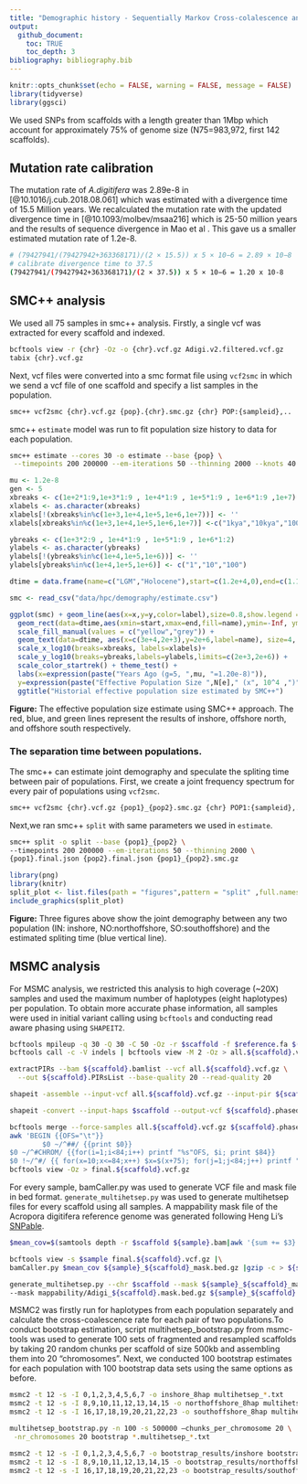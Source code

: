 ```yaml
---
title: "Demographic history - Sequentially Markov Cross-colalescence analysis"
output: 
  github_document:
    toc: TRUE
    toc_depth: 3
bibliography: bibliography.bib
---
```


```r
knitr::opts_chunk$set(echo = FALSE, warning = FALSE, message = FALSE)
library(tidyverse)
library(ggsci)
```

We used SNPs from scaffolds with a length greater than 1Mbp which account for approximately 75% of genome size (N75=983,972, first 142 scaffolds).

## Mutation rate calibration
The mutation rate of *A.digitifera* was 2.89e-8 in [@10.1016/j.cub.2018.08.061] which was estimated with a divergence time of 15.5 Million years. We recalculated the mutation rate with the updated divergence time in [@10.1093/molbev/msaa216] which is 25-50 million years and the results of sequence divergence in Mao et al . This gave us a smaller estimated mutation rate of 1.2e-8.

```bash
# (79427941/(79427942+363368171)/(2 × 15.5)) x 5 × 10−6 = 2.89 × 10−8
# calibrate divergence time to 37.5
(79427941/(79427942+363368171)/(2 × 37.5)) x 5 × 10−6 = 1.20 x 10-8
```

## SMC++ analysis
We used all 75 samples in smc++ analysis. 
Firstly, a single vcf was extracted for every scaffold and indexed.
```bash
bcftools view -r {chr} -Oz -o {chr}.vcf.gz Adigi.v2.filtered.vcf.gz 
tabix {chr}.vcf.gz
```

Next, vcf files were converted into a smc format file using `vcf2smc` in which we send a vcf file of one scaffold and specify a list samples in the population.
```bash
smc++ vcf2smc {chr}.vcf.gz {pop}.{chr}.smc.gz {chr} POP:{sampleid},..
```
smc++ `estimate` model was run to fit population size history to data for each population.

```bash
smc++ estimate --cores 30 -o estimate --base {pop} \
 --timepoints 200 200000 --em-iterations 50 --thinning 2000 --knots 40 1.2e-8 {pop}.*.smc.gz
```

```r
mu <- 1.2e-8 
gen <- 5
xbreaks <- c(1e+2*1:9,1e+3*1:9 , 1e+4*1:9 , 1e+5*1:9 , 1e+6*1:9 ,1e+7)
xlabels <- as.character(xbreaks)
xlabels[!(xbreaks%in%c(1e+3,1e+4,1e+5,1e+6,1e+7))] <- ''
xlabels[xbreaks%in%c(1e+3,1e+4,1e+5,1e+6,1e+7)] <-c("1kya","10kya","100kya","1mya","10mya")

ybreaks <- c(1e+3*2:9 , 1e+4*1:9 , 1e+5*1:9 , 1e+6*1:2)
ylabels <- as.character(ybreaks)
ylabels[!(ybreaks%in%c(1e+4,1e+5,1e+6))] <- ''
ylabels[ybreaks%in%c(1e+4,1e+5,1e+6)] <- c("1","10","100")

dtime = data.frame(name=c("LGM","Holocene"),start=c(1.2e+4,0),end=c(1.1e+5,1.2e+4))
```

```r
smc <- read_csv("data/hpc/demography/estimate.csv")

ggplot(smc) + geom_line(aes(x=x,y=y,color=label),size=0.8,show.legend = FALSE) +
  geom_rect(data=dtime,aes(xmin=start,xmax=end,fill=name),ymin=-Inf, ymax=Inf,alpha=0.2,show.legend = FALSE) + 
  scale_fill_manual(values = c("yellow","grey")) +
  geom_text(data=dtime, aes(x=c(3e+4,2e+3),y=2e+6,label=name), size=4, fontface="bold") +
  scale_x_log10(breaks=xbreaks, labels=xlabels)+
  scale_y_log10(breaks=ybreaks,labels=ylabels,limits=c(2e+3,2e+6)) + 
  scale_color_startrek() + theme_test() + 
  labs(x=expression(paste("Years Ago (g=5, ",mu, "=1.20e-8)")),
  y=expression(paste("Effective Population Size ",N[e]," (x", 10^4 ,")"))) +
  ggtitle("Historial effective population size estimated by SMC++")
```

**Figure:** The effective population size estimate using SMC++ approach. The red, blue, and green lines represent the results of inshore, offshore north, and offshore south respectively.


### The separation time between populations.

The smc++ can estimate joint demography and speculate the spliting time between pair of populations. First, we create a joint frequency spectrum for every pair of populations using `vcf2smc`.

```bash
smc++ vcf2smc {chr}.vcf.gz {pop1}_{pop2}.smc.gz {chr} POP1:{sampleid},..  POP2:{sampleid},..
```
Next,we ran smc++ `split` with same parameters we used in `estimate`.

```bash
smc++ split -o split --base {pop1}_{pop2} \
--timepoints 200 200000 --em-iterations 50 --thinning 2000 \
{pop1}.final.json {pop2}.final.json {pop1}_{pop2}.smc.gz
```

```r
library(png)
library(knitr)
split_plot <- list.files(path = "figures",pattern = "split" ,full.names = TRUE)
include_graphics(split_plot)
```

**Figure:** Three figures above show the joint demography between any two population  (IN: inshore, NO:northoffshore, SO:southoffshore) and the estimated spliting time (blue vertical line).


## MSMC analysis
For MSMC analysis, we restricted this analysis to high coverage (~20X) samples and used the maximum number of haplotypes (eight haplotypes) per population. To obtain more accurate phase information, all samples were used in initial variant calling using `bcftools` and conducting read aware phasing using `SHAPEIT2`.

```bash
bcftools mpileup -q 30 -Q 30 -C 50 -Oz -r $scaffold -f $reference.fa $(cat bamfile.txt | tr '\n' ' ') | \
bcftools call -c -V indels | bcftools view -M 2 -Oz > all.${scaffold}.vcf.gz

extractPIRs --bam ${scaffold}.bamlist --vcf all.${scaffold}.vcf.gz \
  --out ${scaffold}.PIRsList --base-quality 20 --read-quality 20

shapeit -assemble --input-vcf all.${scaffold}.vcf.gz --input-pir ${scaffold}.PIRsList -O $scaffold

shapeit -convert --input-haps $scaffold --output-vcf ${scaffold}.phased.vcf.gz

bcftools merge --force-samples all.${scaffold}.vcf.gz ${scaffold}.phased.vcf.gz |
awk 'BEGIN {{OFS="\t"}}
        $0 ~/^##/ {{print $0}}
$0 ~/^#CHROM/ {{for(i=1;i<84;i++) printf "%s"OFS, $i; print $84}}
$0 !~/^#/ {{ for(x=10;x<=84;x++) $x=$(x+75); for(j=1;j<84;j++) printf "%s"OFS, $j; print $84 }}' | \
bcftools view -Oz > final.${scaffold}.vcf.gz
```

For every sample, bamCaller.py was used to generate VCF file and mask file in bed format. `generate_multihetsep.py` was used to generate multihetsep files for every scaffold using all samples. A mappability mask file of the Acropora digitifera reference genome was generated following Heng Li’s [SNPable](http://lh3lh3.users.sourceforge.net/snpable.shtml).

```bash
$mean_cov=$(samtools depth -r $scaffold ${sample}.bam|awk '{sum += $3} END {print sum/NR}')

bcftools view -s $sample final.${scaffold}.vcf.gz |\
bamCaller.py $mean_cov ${sample}_${scaffold}_mask.bed.gz |gzip -c > ${sample}_${scaffold}.vcf.gz

generate_multihetsep.py --chr $scaffold --mask ${sample}_${scaffold}_mask.bed.gz \ 
--mask mappability/Adigi_${scaffold}.mask.bed.gz ${sample}_${scaffold}.vcf.gz > multihetsep_${scaffold}.txt
```

MSMC2 was firstly run for haplotypes from each population separately and calculate the cross-coalescence rate for each pair of two populations.To conduct bootstrap estimation, script multihetsep_bootstrap.py from msmc-tools was used to generate 100 sets of fragmented and resampled scaffolds by taking 20 random chunks per scaffold of size 500kb and assembling them into 20 “chromosomes”. Next, we conducted 100 bootstrap estimates for each population with 100 bootstrap data sets using the same options as before.

```bash
msmc2 -t 12 -s -I 0,1,2,3,4,5,6,7 -o inshore_8hap multihetsep_*.txt
msmc2 -t 12 -s -I 8,9,10,11,12,13,14,15 -o northoffshore_8hap multihetsep_*.txt
msmc2 -t 12 -s -I 16,17,18,19,20,21,22,23 -o southoffshore_8hap multihetsep_*.txt

multihetsep_bootstrap.py -n 100 -s 500000 —chunks_per_chromosome 20 \
 -nr_chromosomes 20 bootstrap *.multihetsep_*.txt

msmc2 -t 12 -s -I 0,1,2,3,4,5,6,7 -o bootstrap_results/inshore bootstrap_${n}/*.txt
msmc2 -t 12 -s -I 8,9,10,11,12,13,14,15 -o bootstrap_results/northoffshore bootstrap_${n}/*.txt
msmc2 -t 12 -s -I 16,17,18,19,20,21,22,23 -o bootstrap_results/southoffshore bootstrap_${n}/*.txt
```


